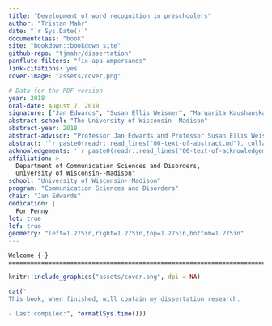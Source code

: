 ```yaml
--- 
title: "Development of word recognition in preschoolers"
author: "Tristan Mahr"
date: "`r Sys.Date()`"
documentclass: "book"
site: "bookdown::bookdown_site"
github-repo: "tjmahr/dissertation"
panflute-filters: "fix-apa-ampersands"
link-citations: yes
cover-image: "assets/cover.png"

# Data for the PDF version
year: 2018
oral-date: August 7, 2018
signature: ["Jan Edwards", "Susan Ellis Weismer", "Margarita Kaushanskaya", "Jenny Saffran", "David Kaplan", "Bob McMurray"]
abstract-school: "The University of Wisconsin--Madison"
abstract-year: 2018
abstract-advisor: "Professor Jan Edwards and Professor Susan Ellis Weismer"
abstract: '`r paste0(readr::read_lines("00-text-of-abstract.md"), collapse = " ")`'
acknowledgements: '`r paste0(readr::read_lines("00-text-of-acknowledgements.md"), collapse = " ")`'
affiliation: > 
  Department of Communication Sciences and Disorders, 
  University of Wisconsin--Madison"
school: "University of Wisconsin--Madison"
program: "Communication Sciences and Disorders"
chair: "Jan Edwards"
dedication: |
  For Penny
lot: true
lof: true
geometry: "left=1.275in,right=1.275in,top=1.275in,bottom=1.275in"
---
```


\frontmatter

```block
Welcome {-}
========================================================================

```

```r
knitr::include_graphics("assets/cover.png", dpi = NA)
```

```r
cat("
This book, when finished, will contain my dissertation research. 

- Last compiled:", format(Sys.time()))
```
